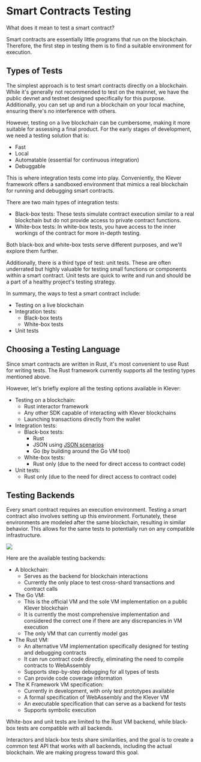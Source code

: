 # Smart Contracts Testing

What does it mean to test a smart contract?

Smart contracts are essentially little programs that run on the blockchain. Therefore, the first step in testing them is to find a suitable environment for execution.

## Types of Tests

The simplest approach is to test smart contracts directly on a blockchain. While it's generally not recommended to test on the mainnet, we have the public devnet and testnet designed specifically for this purpose. Additionally, you can set up and run a blockchain on your local machine, ensuring there's no interference with others.

However, testing on a live blockchain can be cumbersome, making it more suitable for assessing a final product. For the early stages of development, we need a testing solution that is:

- Fast
- Local
- Automatable (essential for continuous integration)
- Debuggable

This is where integration tests come into play. Conveniently, the Klever framework offers a sandboxed environment that mimics a real blockchain for running and debugging smart contracts.

There are two main types of integration tests:

- Black-box tests: These tests simulate contract execution similar to a real blockchain but do not provide access to private contract functions.
- White-box tests: In white-box tests, you have access to the inner workings of the contract for more in-depth testing.

Both black-box and white-box tests serve different purposes, and we'll explore them further.

Additionally, there is a third type of test: unit tests. These are often underrated but highly valuable for testing small functions or components within a smart contract. Unit tests are quick to write and run and should be a part of a healthy project's testing strategy.

In summary, the ways to test a smart contract include:

- Testing on a live blockchain
- Integration tests:
  - Black-box tests
  - White-box tests
- Unit tests

## Choosing a Testing Language

Since smart contracts are written in Rust, it's most convenient to use Rust for writing tests. The Rust framework currently supports all the testing types mentioned above.

However, let's briefly explore all the testing options available in Klever:

- Testing on a blockchain:
  - Rust interactor framework
  - Any other SDK capable of interacting with Klever blockchains
  - Launching transactions directly from the wallet
- Integration tests:
  - Black-box tests:
    - Rust
    - JSON using [JSON scenarios](/developers/testing/scenario/structure-json)
    - Go (by building around the Go VM tool)
  - White-box tests:
    - Rust only (due to the need for direct access to contract code)
- Unit tests:
  - Rust only (due to the need for direct access to contract code)

## Testing Backends

Every smart contract requires an execution environment. Testing a smart contract also involves setting up this environment. Fortunately, these environments are modeled after the same blockchain, resulting in similar behavior. This allows for the same tests to potentially run on any compatible infrastructure.

![](/sc-images/testing-mermaid.png)

Here are the available testing backends:

- A blockchain:
  - Serves as the backend for blockchain interactions
  - Currently the only place to test cross-shard transactions and contract calls
- The Go VM:
  - This is the official VM and the sole VM implementation on a public Klever blockchain
  - It is currently the most comprehensive implementation and considered the correct one if there are any discrepancies in VM execution
  - The only VM that can currently model gas
- The Rust VM:
  - An alternative VM implementation specifically designed for testing and debugging contracts
  - It can run contract code directly, eliminating the need to compile contracts to WebAssembly
  - Supports step-by-step debugging for all types of tests
  - Can provide code coverage information
- The K Framework VM specification:
  - Currently in development, with only test prototypes available
  - A formal specification of WebAssembly and the Klever VM
  - An executable specification that can serve as a backend for tests
  - Supports symbolic execution

White-box and unit tests are limited to the Rust VM backend, while black-box tests are compatible with all backends.

Interactors and black-box tests share similarities, and the goal is to create a common test API that works with all backends, including the actual blockchain. We are making progress toward this goal.
